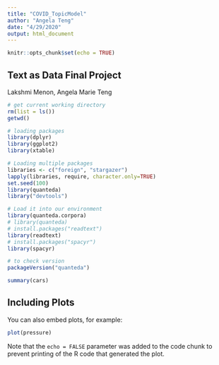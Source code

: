 ```yaml
---
title: "COVID_TopicModel"
author: "Angela Teng"
date: "4/29/2020"
output: html_document
---
```


```r
knitr::opts_chunk$set(echo = TRUE)
```

## Text as Data Final Project 
Lakshmi Menon, Angela Marie Teng

```r
# get current working directory
rm(list = ls())
getwd()  

# loading packages 
library(dplyr)
library(ggplot2)
library(xtable)

# Loading multiple packages
libraries <- c("foreign", "stargazer")
lapply(libraries, require, character.only=TRUE)
set.seed(100)
library(quanteda)
library("devtools")

# Load it into our environment
library(quanteda.corpora)
# library(quanteda)
# install.packages("readtext")
library(readtext)
# install.packages("spacyr")
library(spacyr)

# to check version
packageVersion("quanteda")

```


```r
summary(cars)
```

## Including Plots

You can also embed plots, for example:

```r
plot(pressure)
```

Note that the `echo = FALSE` parameter was added to the code chunk to prevent printing of the R code that generated the plot.
